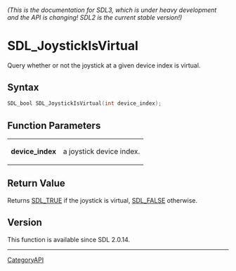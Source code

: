 ====== (This is the documentation for SDL3, which is under heavy development and the API is changing! SDL2 is the current stable version!) ======
= SDL_JoystickIsVirtual =

Query whether or not the joystick at a given device index is virtual.

== Syntax ==

<syntaxhighlight lang='c'>
SDL_bool SDL_JoystickIsVirtual(int device_index);
</syntaxhighlight>

== Function Parameters ==

{|
|'''device_index'''
|a joystick device index.
|}

== Return Value ==

Returns [[SDL_TRUE]] if the joystick is virtual, [[SDL_FALSE]] otherwise.

== Version ==

This function is available since SDL 2.0.14.

----
[[CategoryAPI]]


